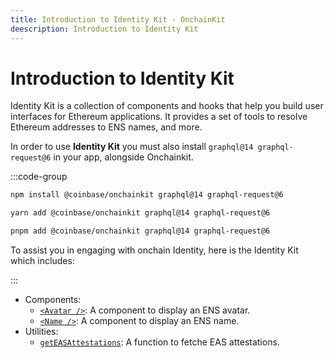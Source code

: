 ```yaml
---
title: Introduction to Identity Kit · OnchainKit
deescription: Introduction to Identity Kit
---
```


# Introduction to Identity Kit

Identity Kit is a collection of components and hooks that help you build user interfaces for Ethereum applications.
It provides a set of tools to resolve Ethereum addresses to ENS names, and more.

In order to use **Identity Kit** you must also install `graphql@14 graphql-request@6` in your app, alongside Onchainkit.

:::code-group

```bash [npm]
npm install @coinbase/onchainkit graphql@14 graphql-request@6
```

```bash [yarn]
yarn add @coinbase/onchainkit graphql@14 graphql-request@6
```

```bash [pnpm]
pnpm add @coinbase/onchainkit graphql@14 graphql-request@6
```

To assist you in engaging with onchain Identity, here is the Identity Kit which includes:

:::

- Components:
  - [`<Avatar />`](/identitykit/avatar): A component to display an ENS avatar.
  - [`<Name />`](/identitykit/name): A component to display an ENS name.
- Utilities:
  - [`getEASAttestations`](/identitykit/get-eas-attestations): A function to fetche EAS attestations.
